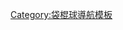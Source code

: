 {{Navbox
|name       = Women's Lacrosse World Cup
|title      = [[世界女子袋棍球锦标赛]]（2022年前称女子袋棍球世界杯）
|state      = {{{state|autocollapse}}}
|listclass = hlist
|groupstyle = text-align:left;

|group1     = 錦標賽
|list1      =
* [[1982年女子袋棍球世界杯|英格蘭 1982]]
* [[1986年女子袋棍球世界杯|美國 1986]]
* [[1989年女子袋棍球世界杯|澳大利亞 1989]]
* [[1993年女子袋棍球世界杯|蘇格蘭 1993]]
* [[1997年女子袋棍球世界杯|日本 1997]]
* [[2001年女子袋棍球世界杯|英格蘭 2001]]
* [[2005年女子袋棍球世界杯|美國 2005]]
* [[2009年女子袋棍球世界杯|捷克共和國 2009]]
* [[2013年女子袋棍球世界杯|加拿大 2013]]
* [[2017年女子袋棍球世界杯|英格蘭 2017]]
* [[2022年世界女子袋棍球锦标赛|美國 2022]]
}}<noinclude>
{{collapsible option}}
[[Category:袋棍球導航模板]]
</noinclude>